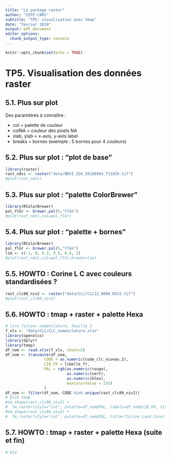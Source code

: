 ```yaml
---
title: "Le package raster"
author: "CEFE-CNRS"
subtitle: "TP5: visualisation avec tmap"
date: "février 2019"
output: pdf_document
editor_options: 
  chunk_output_type: console
---
```


```r
knitr::opts_chunk$set(echo = TRUE)
```



# TP5. Visualisation des données raster

## 5.1. Plus sur plot
Des paramètres à connaître :

- col = palette de couleur
- colNA = couleur des pixels NA
- xlab, ylab = x-axis, y-axis label
- breaks = bornes (exemple : 5 bornes pour 4 couleurs)

## 5.2. Plus sur plot : "plot de base"
```r
library(raster)
rast_ndvi <- raster("data/NDVI_S2A_20180504_T31UCR.tif")
#plot(rast_ndvi)
```

## 5.3. Plus sur plot : "palette ColorBrewer"
```r
library(RColorBrewer)
pal_YlGr <- brewer.pal(5,"YlGn")
#plot(rast_ndvi,col=pal_YlGr)
```

## 5.4. Plus sur plot : "palette + bornes"
```r
library(RColorBrewer)
pal_YlGr <- brewer.pal(5,"YlGn")
lim <- c(-1, 0, 0.2, 0.5, 0.8, 1)
#plot(rast_ndvi,col=pal_YlGr,breaks=lim)
```

## 5.5. HOWTO : Corine L C avec couleurs standardisées ?
```r
rast_clc80_niv2 <- raster("data/CLC/CLC12_D080_NIV2.tif")
#plot(rast_clc80_niv2)
```


## 5.6. HOWTO : tmap + raster + palette Hexa
```r
# lire fichier nomenclature, feuille 2
f_xls <- "data/CLC/CLC_nomenclature.xlsx"
library(openxlsx)
library(dplyr)
library(tmap)
df_nom <- read.xlsx(f_xls, sheet=2)
df_nom <- transmute(df_nom,
                 CODE = as.numeric(code_clc_niveau_2),
                 LIB_FR = libelle_fr,
                 PAL = rgb(as.numeric(rouge),
                           as.numeric(vert),
                           as.numeric(bleu),
                           maxColorValue = 255)
                 )
df_nom <- filter(df_nom, CODE %in% unique(rast_clc80_niv2))
# plot tmap
#tm_shape(rast_clc80_niv2) +
#  tm_raster(style="cat", palette=df_nom$PAL, labels=df_nom$LIB_FR, title="Corine Land Cover 2012")
#tm_shape(rast_clc80_niv2) +
#  tm_raster(style="cat", palette=df_nom$PAL, title="Corine Land Cover 2012")

```

## 5.7. HOWTO : tmap + raster + palette Hexa (suite et fin)
```r
# bla
```


